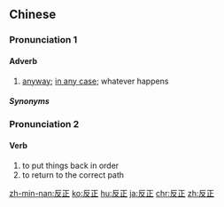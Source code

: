 ==Chinese==
{{zh-forms}}

===Pronunciation 1===
{{zh-pron
|m=fǎnzheng,fǎnzhèng,1nb=Mainland,2nb=Taiwan,2a=Zh-fanzhèng.ogg
|c=faan2 zing3
|h=pfs=fán-chṳn
|mn=hoán-chèng
|cat=adv
}}

====Adverb====
{{zh-adv}}

# [[anyway]]; [[in any case]]; whatever happens

=====Synonyms=====
{{zh-dial}}

===Pronunciation 2===
{{zh-pron
|m=fǎnzhèng
|c=faan2 zing3
|h=pfs=fán-chṳn
|mn=hoán-chèng
|ma=Zh-fanzhèng.ogg
|cat=adv,v
}}

====Verb====
{{zh-verb}}

# to put things back in order
# to return to the correct path

{{zh-cat|Elementary|Antonymous}}

[[zh-min-nan:反正]]
[[ko:反正]]
[[hu:反正]]
[[ja:反正]]
[[chr:反正]]
[[zh:反正]]
